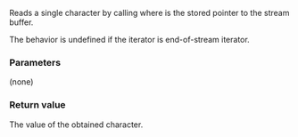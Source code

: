 {{cpp/iterator/istreambuf_iterator/title|operator*}}
{{cpp/iterator/istreambuf_iterator/navbar}}
{{ddcl|
CharT operator*() const;
}}

Reads a single character by calling {{c|sbuf_-&gt;sgetc()}} where {{c|sbuf_}} is the stored pointer to the stream buffer.

The behavior is undefined if the iterator is end-of-stream iterator.

===Parameters===
(none)

===Return value===
The value of the obtained character.

{{cpp/impldef exception}}

{{langlinks|ja|zh}}